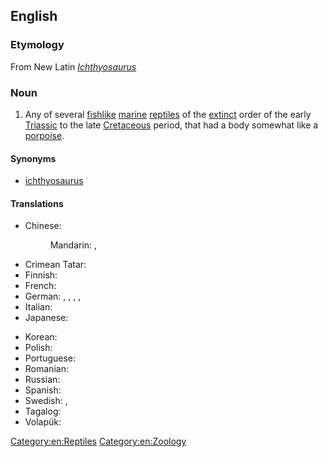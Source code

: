 ==English==

===Etymology===
From New Latin ''[[Ichthyosaurus]]''

===Noun===
{{wikipedia}}
{{en-noun}}

# Any of several [[fishlike]] [[marine]] [[reptile]]s of the [[extinct]] order {{taxlink|Ichthyosauria|order|noshow=1}} of the early [[Triassic]] to the late [[Cretaceous]] period, that had a body somewhat like a [[porpoise]]. {{defdate|from c. 1830}}

====Synonyms====
* [[ichthyosaurus]]

====Translations====
{{trans-top|extinct reptile}}
* Chinese:
*: Mandarin: {{t+|cmn|魚龍|sc=Hani}}, {{t+|cmn|鱼龙|tr=yúlóng|sc=Hani}}
* Crimean Tatar: {{t|crh|ihtiozavr}}
* Finnish: {{t+|fi|kalalisko}}
* French: {{t+|fr|ichtyosaure|m}}
* German: {{t|de|Fischechse|f}}, {{t|de|Fischeidechse|f}}, {{t|de|Fischsaurier|m}}, {{t|de|Ichthyosaurier|m}}, {{t|de|Ichthyosaurus|m}}
* Italian: {{t|it|ittiosauro|m}}
* Japanese: {{t+|ja|魚竜|tr=ぎょりゅう, gyoryū||sc=Jpan}}
{{trans-mid}}
* Korean: {{t|ko|어룡}}
* Polish: {{t|pl|ichtiozaur|m}}
* Portuguese: {{t|pt|ictiossauro|m}}
* Romanian: {{t+|ro|ihtiozaur|m}}
* Russian: {{t+|ru|ихтиоза́вр|m}}
* Spanish: {{t|es|ictiosaurio|m}}
* Swedish: {{t+|sv|fisködla|c}}, {{t|sv|ichthyosaurie|c}}
* Tagalog: {{t|tl|isdambayawak}}
* Volapük: {{t|vo|liktiosaur}}
{{trans-bottom}}

[[Category:en:Reptiles]]
[[Category:en:Zoology]]